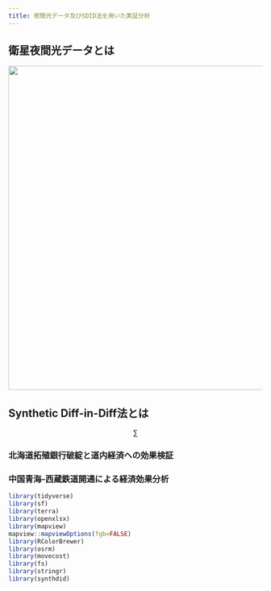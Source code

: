 ```yaml
---
title: 夜間光データ及びSDID法を用いた実証分析
---
```


## 衛星夜間光データとは

![](images/earth_lights_lrg_Fotor.jpg){width="643"}

## Synthetic Diff-in-Diff法とは

$$
\sum
$$

### 北海道拓殖銀行破綻と道内経済への効果検証

### 中国青海-西蔵鉄道開通による経済効果分析

```r

library(tidyverse)
library(sf)
library(terra)
library(openxlsx)
library(mapview)
mapview::mapviewOptions(fgb=FALSE)
library(RColorBrewer)
library(osrm)
library(movecost)
library(fs)
library(stringr)
library(synthdid)

```
